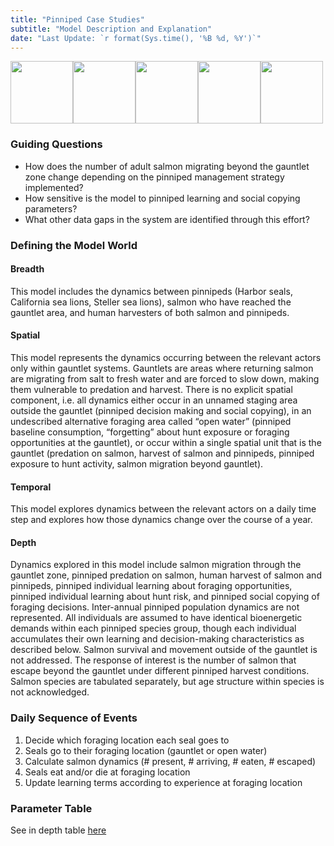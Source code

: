 ```yaml
---
title: "Pinniped Case Studies"
subtitle: "Model Description and Explanation"
date: "Last Update: `r format(Sys.time(), '%B %d, %Y')`"
---
```

![](img/seal.png){width=100px}![](img/seal.png){width=100px}![](img/seal.png){width=100px}![](img/seal.png){width=100px}![](img/seal.png){width=100px}

### Guiding Questions  
* How does the number of adult salmon migrating beyond the gauntlet zone change depending on the pinniped management strategy implemented?  
* How sensitive is the model to pinniped learning and social copying parameters?  
* What other data gaps in the system are identified through this effort?  

### Defining the Model World  
#### Breadth  
This model includes the dynamics between pinnipeds (Harbor seals, California sea lions, Steller sea lions), salmon who have reached the gauntlet area, and human harvesters of both salmon and pinnipeds.  

#### Spatial  
This model represents the dynamics occurring between the relevant actors only within gauntlet systems. Gauntlets are areas where returning salmon are migrating from salt to fresh water and are forced to slow down, making them vulnerable to predation and harvest. There is no explicit spatial component, i.e. all dynamics either occur in an unnamed staging area outside the gauntlet (pinniped decision making and social copying), in an undescribed alternative foraging area called “open water” (pinniped baseline consumption, “forgetting” about hunt exposure or foraging opportunities at the gauntlet), or occur within a single spatial unit that is the gauntlet (predation on salmon, harvest of salmon and pinnipeds, pinniped exposure to hunt activity, salmon migration beyond gauntlet).  

#### Temporal  
This model explores dynamics between the relevant actors on a daily time step and explores how those dynamics change over the course of a year.  

#### Depth  
Dynamics explored in this model include salmon migration through the gauntlet zone, pinniped predation on salmon, human harvest of salmon and pinnipeds, pinniped individual learning about foraging opportunities, pinniped individual learning about hunt risk, and pinniped social copying of foraging decisions. Inter-annual pinniped population dynamics are not represented. All individuals are assumed to have identical bioenergetic demands within each pinniped species group, though each individual accumulates their own learning and decision-making characteristics as described below. Salmon survival and movement outside of the gauntlet is not addressed. The response of interest is the number of salmon that escape beyond the gauntlet under different pinniped harvest conditions. Salmon species are tabulated separately, but age structure within species is not acknowledged.  

### Daily Sequence of Events
1. Decide which foraging location each seal goes to  
2. Seals go to their foraging location (gauntlet or open water)  
3. Calculate salmon dynamics (# present, # arriving, # eaten, # escaped)  
4. Seals eat and/or die at foraging location  
5. Update learning terms according to experience at foraging location  

### Parameter Table
See in depth table [here](https://docs.google.com/spreadsheets/d/14LWg-lLf4w3-IbQNVLDXNPXHsMHo4w5JEt5onHkIoR8/edit?usp=sharing)


<!-- ```{r, setup, include = FALSE} -->
<!-- knitr::opts_knit$set(root.dir = '~/GitHub/PinnipedCaseStudies') -->
<!-- ``` -->

<!-- ```{r, include = FALSE, message = FALSE, warning = FALSE} -->
<!-- source("C:/Users/Elizabeth Allyn/Documents/GitHub/PinnipedCaseStudies/Functions/assembleTheLegos.R") -->
<!-- assembleTheLegos("Base") -->
<!-- ``` -->




